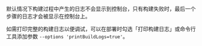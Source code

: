 默认情况下构建过程中产生的日志不会显示到控制台，只有构建失败时，最后一个步骤的日志才会被显示在控制台上。

如需打印完整的构建日志以便调试，可以在部署时勾选「打印构建日志」或命令行工具添加参数 `--options 'printBuildLogs=true'`。
